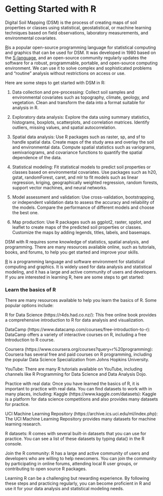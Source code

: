 # Getting Started with R {.unnumbered}

Digital Soil Mapping (DSM) is the process of creating maps of soil properties or classes using statistical, geostatistical, or machine learning techniques based on field observations, laboratory measurements, and environmental covariates.  

[R](https://www.r-project.org/)is a popular open-source programming language for statistical computing and graphics that can be used for DSM.  It was developed in 1980 based on the [S-language](https://en.wikipedia.org/wiki/S_(programming_language)), and an open-source community regularly updates the software for a robust, programmable, portable, and open-source computing environment. We can use it to solve complex and sophisticated problems and "routine" analysis without restrictions on access or use.


Here are some steps to get started with DSM in R:

1. Data collection and pre-processing: Collect soil samples and environmental covariates such as topography, climate, geology, and vegetation. Clean and transform the data into a format suitable for analysis in R.

2. Exploratory data analysis: Explore the data using summary statistics, histograms, boxplots, scatterplots, and correlation matrices. Identify outliers, missing values, and spatial autocorrelation.

3. Spatial data analysis: Use R packages such as raster, sp, and sf to handle spatial data. Create maps of the study area and overlay the soil and environmental data. Compute spatial statistics such as variograms, semivariograms, and covariance functions to quantify the spatial dependence of the data.

4. Statistical modeling: Fit statistical models to predict soil properties or classes based on environmental covariates. Use packages such as h20, gstat, randomForest, caret, and mlr to fit models such as linear regression, kriging, geographically weighted regression, random forests, support vector machines, and neural networks.

5. Model assessment and validation: Use cross-validation, bootstrapping, or independent validation data to assess the accuracy and reliability of the models. Compare the performance of different models and choose the best one.

6. Map production: Use R packages such as ggplot2, raster, spplot, and leaflet to create maps of the predicted soil properties or classes. Customize the maps by adding legends, titles, labels, and basemaps.

DSM with R requires some knowledge of statistics, spatial analysis, and programming. There are many resources available online, such as tutorials, books, and forums, to help you get started and improve your skills.

[R](https://www.r-project.org/) is a programming language and software environment for statistical computing and graphics. It is widely used for data analysis and statistical modeling, and it has a large and active community of users and developers. If you are interested in learning R, here are some steps to get started:

### Learn the basics of R

There are many resources available to help you learn the basics of R. Some popular options include:

R for Data Science (https://r4ds.had.co.nz/): This free online book provides a comprehensive introduction to R for data analysis and visualization.

DataCamp (https://www.datacamp.com/courses/free-introduction-to-r): DataCamp offers a variety of interactive courses on R, including a free Introduction to R course.

Coursera (https://www.coursera.org/courses?query=r%20programming): Coursera has several free and paid courses on R programming, including the popular Data Science Specialization from Johns Hopkins University.

YouTube: There are many R tutorials available on YouTube, including channels like R Programming for Data Science and Data Analysis Dojo.

Practice with real data: Once you have learned the basics of R, it is important to practice with real data. You can find datasets to work with in many places, including:
Kaggle (https://www.kaggle.com/datasets): Kaggle is a platform for data science competitions and also provides many datasets for practice.

UCI Machine Learning Repository (https://archive.ics.uci.edu/ml/index.php): The UCI Machine Learning Repository provides many datasets for machine learning research.

R datasets: R comes with several built-in datasets that you can use for practice. You can see a list of these datasets by typing data() in the R console.

Join the R community: R has a large and active community of users and developers who are willing to help newcomers. You can join the community by participating in online forums, attending local R user groups, or contributing to open source R packages.

Learning R can be a challenging but rewarding experience. By following these steps and practicing regularly, you can become proficient in R and use it for your data analysis and statistical modeling needs.



